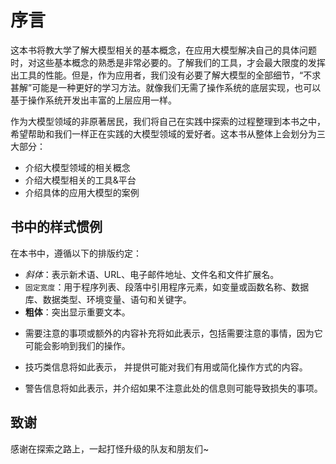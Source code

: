 # 序言 {.unnumbered}
这本书将教大学了解大模型相关的基本概念，在应用大模型解决自己的具体问题时，对这些基本概念的熟悉是非常必要的。了解我们的工具，才会最大限度的发挥出工具的性能。但是，作为应用者，我们没有必要了解大模型的全部细节，“不求甚解”可能是一种更好的学习方法。就像我们无需了操作系统的底层实现，也可以基于操作系统开发出丰富的上层应用一样。

作为大模型领域的非原著居民，我们将自己在实践中探索的过程整理到本书之中，希望帮助和我们一样正在实践的大模型领域的爱好者。这本书从整体上会划分为三大部分：

* 介绍大模型领域的相关概念
* 介绍大模型相关的工具&平台
* 介绍具体的应用大模型的案例

## 书中的样式惯例
在本书中，遵循以下的排版约定：

* *斜体*：表示新术语、URL、电子邮件地址、文件名和文件扩展名。
* `固定宽度`：用于程序列表、段落中引用程序元素，如变量或函数名称、数据库、数据类型、环境变量、语句和关键字。
* **粗体**：突出显示重要文本。
* :::{.callout-note}
需要注意的事项或额外的内容补充将如此表示，包括需要注意的事情，因为它可能会影响到我们的操作。
:::

* :::{.callout-tip}
技巧类信息将如此表示， 并提供可能对我们有用或简化操作方式的内容。
:::

* :::{.callout-warning}
警告信息将如此表示，并介绍如果不注意此处的信息则可能导致损失的事项。
:::

## 致谢
感谢在探索之路上，一起打怪升级的队友和朋友们~